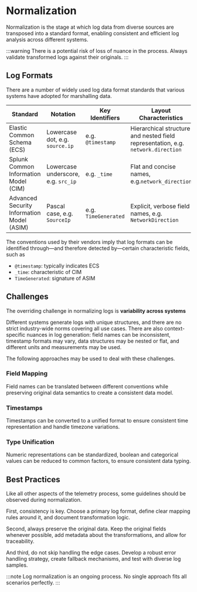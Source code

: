 # Normalization

Normalization is the stage at which log data from diverse sources are transposed into a standard format, enabling consistent and efficient log analysis across different systems.

:::warning
There is a potential risk of loss of nuance in the process. Always validate transformed logs against their originals.
:::

## Log Formats

There are a number of widely used log data format standards that various systems have adopted for marshalling data.

|Standard|Notation|Key Identifiers|Layout Characteristics|
|---|---|---|---|
|Elastic Common Schema (ECS)|Lowercase dot, e.g. `source.ip`|e.g. `@timestamp`|Hierarchical structure and nested field representation, e.g. `network.direction`|
|Splunk Common Information Model (CIM)|Lowercase underscore, e.g. `src_ip`|e.g. `_time`|Flat and concise names, e.g.`network_direction`|
|Advanced Security Information Model (ASIM)|Pascal case, e.g. `SourceIp`|e.g. `TimeGenerated`|Explicit, verbose field names, e.g. `NetworkDirection`|

The conventions used by their vendors imply that log formats can be identified through&mdash;and therefore detected by&mdash;certain characteristic fields, such as

- `@timestamp`: typically indicates ECS
- `_time`: characteristic of CIM
- `TimeGenerated`: signature of ASIM

## Challenges

The overriding challenge in normalizing logs is **variability across systems**

Different systems generate logs with unique structures, and there are no strict industry-wide norms covering all use cases. There are also context-specific nuances in log generation: field names can be inconsistent, timestamp formats may vary, data structures may be nested or flat, and different units and measurements may be used.

The following approaches may be used to deal with these challenges.

### Field Mapping

Field names can be translated between different conventions while preserving original data semantics to create a consistent data model.

### Timestamps

Timestamps can be converted to a unified format to ensure consistent time representation and handle timezone variations.

### Type Unification

Numeric representations can be standardized, boolean and categorical values can be reduced to common factors, to ensure consistent data typing.

## Best Practices

Like all other aspects of the telemetry process, some guidelines should be observed during normalization.

First, consistency is key. Choose a primary log format, define clear mapping rules around it, and document transformation logic.

Second, always preserve the original data. Keep the original fields whenever possible, add metadata about the transformations, and allow for traceability.

And third, do not skip handling the edge cases. Develop a robust error handling strategy, create fallback mechanisms, and test with diverse log samples.

:::note
Log normalization is an ongoing process. No single approach fits all scenarios perfectly.
:::
